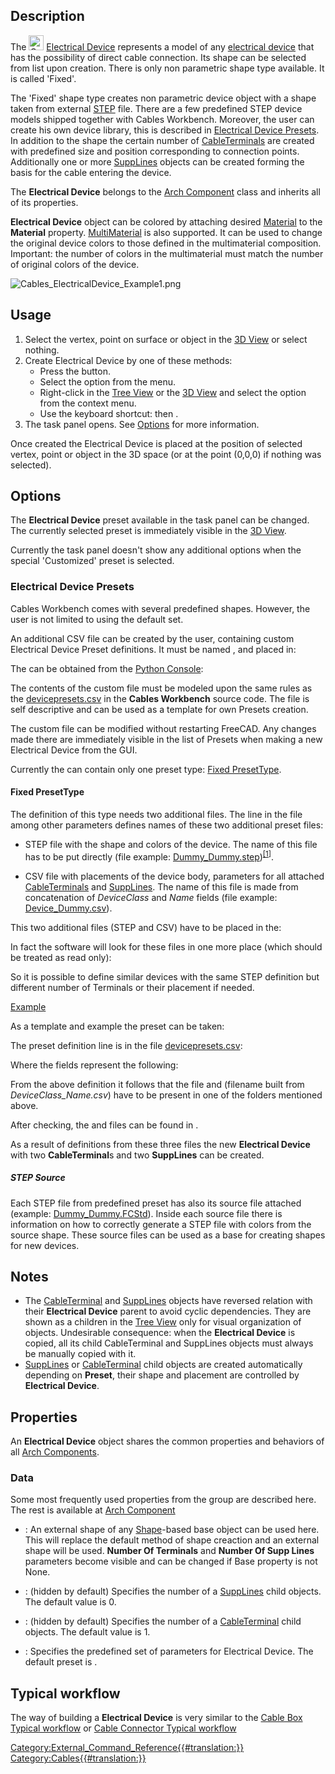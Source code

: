 <languages/>
<translate>

<!--T:1-->
{{Docnav
|[[Cables_CableLightPoint|CableLightPoint]] 
|[[Cables_Material|Material]]
|[[Cables_Workbench|Cables]]
|IconL=Cables_CableLightPoint.svg
|IconR=Cables_Material.svg
|IconC=Cables_workbench_icon.svg
}}

<!--T:2-->
{{GuiCommand
|Name=Cables ElectricalDevice
|MenuLocation=Cables → Electrical Device
|Workbenches=[[Cables_Workbench|Cables]]
|Shortcut={{KEY|C}} {{KEY|E}}
|Version=0.3.0
|SeeAlso=[[Cables_Cable|Cables Cable]], [[Cables_CableBox|Cables CableBox]], [[Cables_CableTerminal|Cables CableTerminal]], [[Cables_SuppLines|Cables SuppLines]]
}}

==Description== <!--T:3-->

<!--T:4-->
The [[Image:Cables_ElectricalDevice.svg|24px]] [[Cables_ElectricalDevice|Electrical Device]] represents a model of any [https://en.wikipedia.org/wiki/Electrical_device electrical device] that has the possibility of direct cable connection. Its shape can be selected from [[#Data|{{PropertyData|Preset}}]] list upon creation. There is only non parametric shape type available. It is called 'Fixed'.

<!--T:5-->
The 'Fixed' shape type creates non parametric device object with a shape taken from external [https://en.wikipedia.org/wiki/ISO_10303 STEP] file. There are a few predefined STEP device models shipped together with Cables Workbench. Moreover, the user can create his own device library, this is described in [[#Electrical Device Presets|Electrical Device Presets]]. In addition to the shape the certain number of [[Cables_CableTerminal|CableTerminal]]s are created with predefined size and position corresponding to connection points. Additionally one or more [[Cables_SuppLines|SuppLines]] objects can be created forming the basis for the cable entering the device.

<!--T:6-->
The '''Electrical Device''' belongs to the [[Arch_Component|Arch Component]] class and inherits all of its properties.

<!--T:7-->
'''Electrical Device''' object can be colored by attaching desired [[Arch_SetMaterial|Material]] to the '''Material''' property. [[Arch_MultiMaterial|MultiMaterial]] is also supported. It can be used to change the original device colors to those defined in the multimaterial composition. Important: the number of colors in the multimaterial must match the number of original colors of the device.

</translate>
[[File:Cables_ElectricalDevice_Example1.png]]
<translate>
<!--T:8-->
{{Caption|Example of the Electrical Device (Miniature Circuit Breaker 1-Pole):<br/>There are two red [[Cables_CableTerminal|CableTerminal]]s positioned on both sides of a device body.}}

==Usage== <!--T:9-->

<!--T:10-->
# Select the vertex, point on surface or object in the [[3D_View|3D View]] or select nothing.
# Create Electrical Device by one of these methods:
#* Press the {{Button|[[Image:Cables_ElectricalDevice.svg|16px]] [[Cables_ElectricalDevice|Electrical Device]]}} button.
#* Select the {{MenuCommand|Cables → [[Image:Cables_ElectricalDevice.svg|16px]] Electrical Device}} option from the menu.
#* Right-click in the [[Tree_View|Tree View]] or the [[3D_View|3D View]] and select the {{MenuCommand|Cables → [[Image:Cables_ElectricalDevice.svg|16px]] Electrical Device}} option from the context menu.
#* Use the keyboard shortcut: {{KEY|C}} then {{KEY|E}}.
# The {{MenuCommand|Electrical Device}} task panel opens. See [[#Options|Options]] for more information.

<!--T:11-->
Once created the Electrical Device is placed at the position of selected vertex, point or object in the 3D space (or at the point (0,0,0) if nothing was selected).

==Options== <!--T:12-->

<!--T:13-->
The '''Electrical Device''' preset available in the task panel can be changed. The currently selected preset is immediately visible in the [[3D_View|3D View]].

<!--T:14-->
Currently the task panel doesn't show any additional options when the special 'Customized' preset is selected.

===Electrical Device Presets=== <!--T:15-->

<!--T:16-->
Cables Workbench comes with several predefined shapes. However, the user is not limited to using the default set.

<!--T:17-->
An additional CSV file can be created by the user, containing custom Electrical Device Preset definitions. It must be named {{FileName|devicepresets.csv}}, and placed in:

</translate>
{{Code|lang=text|code=
$FREECAD_USER_DIR/Cables/
}}
<translate>

<!--T:18-->
The {{incode|$FREECAD_USER_DIR}} can be obtained from the [[Python_Console|Python Console]]:

</translate>
{{Code|code=
FreeCAD.getUserAppDataDir()
}}
<translate>

<!--T:19-->
The contents of the custom {{FileName|devicepresets.csv}} file must be modeled upon the same rules as the [https://github.com/sargo-devel/Cables/blob/master/freecad/cables/resources/presets/devicepresets.csv devicepresets.csv] in the '''Cables Workbench''' source code. The file is self descriptive and can be used as a template for own Presets creation.

<!--T:20-->
The custom {{FileName|devicepresets.csv}} file can be modified without restarting FreeCAD. Any changes made there are immediately visible in the list of Presets when making a new Electrical Device from the GUI.

<!--T:21-->
Currently the {{FileName|devicepresets.csv}} can contain only one preset type: [[#Fixed PresetType|Fixed PresetType]].

====Fixed PresetType==== <!--T:22-->

<!--T:23-->
The definition of this type needs two additional files. The line in the {{FileName|devicepresets.csv}} file among other parameters defines names of these two additional preset files:
* STEP file with the shape and colors of the device. The name of this file has to be put directly (file example: [https://github.com/sargo-devel/Cables/blob/master/freecad/cables/resources/presets/lib/Dummy_Dummy.step Dummy_Dummy.step])<sup>[[#STEP_Source|[1]]]</sup>.

<!--T:24-->
* CSV file with placements of the device body, parameters for all attached [[Cables_CableTerminal|CableTerminal]]s and [[Cables_SuppLines|SuppLines]]. The name of this file is made from concatenation of ''DeviceClass'' and ''Name'' fields (file example: [https://github.com/sargo-devel/Cables/blob/master/freecad/cables/resources/presets/lib/Device_Dummy.csv Device_Dummy.csv]).

<!--T:25-->
This two additional files (STEP and CSV) have to be placed in the:

</translate>
{{Code|lang=text|code=
$FREECAD_USER_DIR/Cables/lib
}}
<translate>

<!--T:26-->
In fact the software will look for these files in one more place (which should be treated as read only):

</translate>
{{Code|lang=text|code=
$FREECAD_USER_DIR/Mod/Cables/freecad/cables/resources/presets/lib/
}}
<translate>

<!--T:27-->
So it is possible to define similar devices with the same STEP definition but different number of Terminals or their placement if needed.

<!--T:28-->
<u>Example</u>

<!--T:29-->
As a template and example the {{Value|Device_Dummy}} preset can be taken:

<!--T:30-->
The preset definition line is in the file [https://github.com/sargo-devel/Cables/blob/master/freecad/cables/resources/presets/devicepresets.csv devicepresets.csv]:

</translate>
{{Code|lang=csv|code=Dummy,Fixed,Device,Dummy_Dummy.step,2,2}}
<translate>

<!--T:31-->
Where the fields represent the following:

</translate>
{{Code|lang=csv|code=Name,Fixed,DeviceClass,StepFileName,NrOfTerminals,NrOfSuppLines}}
<translate>

<!--T:32-->
From the above definition it follows that the file {{incode|Dummy_Dummy.step}} and {{incode|Device_Dummy.csv}} (filename built from ''DeviceClass_Name.csv'') have to be present in one of the folders mentioned above.

<!--T:33-->
After checking, the {{incode|Dummy_Dummy.step}} and {{incode|Device_Dummy.csv}} files can be found in {{incode|$FREECAD_USER_DIR/Mod/Cables/freecad/cables/resources/presets/lib/}}.

<!--T:34-->
As a result of definitions from these three files the new '''Electrical Device''' with two '''CableTerminal'''s and two '''SuppLines''' can be created. 

=====STEP Source===== <!--T:35-->

<!--T:36-->
Each STEP file from predefined preset has also its source file attached (example: [https://github.com/sargo-devel/Cables/blob/master/freecad/cables/resources/presets/lib/Dummy_Dummy.FCStd Dummy_Dummy.FCStd]). Inside each source file there is information on how to correctly generate a STEP file with colors from the source shape. These source files can be used as a base for creating shapes for new devices.

==Notes== <!--T:37-->

<!--T:38-->
* The [[Cables_CableTerminal|CableTerminal]] and [[Cables_SuppLines|SuppLines]] objects have reversed relation with their '''Electrical Device''' parent to avoid cyclic dependencies. They are shown as a children in the [[Tree_View|Tree View]] only for visual organization of objects. Undesirable consequence: when the '''Electrical Device''' is copied, all its child CableTerminal and SuppLines objects must always be manually copied with it.
* [[Cables_SuppLines|SuppLines]] or [[Cables_CableTerminal|CableTerminal]] child objects are created automatically depending on '''Preset''', their shape and placement are controlled by '''Electrical Device'''.

==Properties== <!--T:39-->

<!--T:40-->
An '''Electrical Device''' object shares the common properties and behaviors of all [[Arch_Component|Arch Components]].

===Data=== <!--T:41-->

<!--T:42-->
{{TitleProperty|Component}}

<!--T:43-->
Some most frequently used properties from the group are described here. The rest is available at [[Arch_Component#Data|Arch Component]]

<!--T:44-->
* {{PropertyData|Base|Link}}: An external shape of any [[Part_Workbench|Shape]]-based base object can be used here. This will replace the default method of shape creaction and an external shape will be used. '''Number Of Terminals''' and '''Number Of Supp Lines''' parameters become visible and can be changed if Base property is not None.

<!--T:45-->
{{TitleProperty|Electrical Device}}

<!--T:46-->
* {{PropertyData|Number Of Supp Lines|Integer}}: (hidden by default) Specifies the number of a [[Cables_SuppLines|SuppLines]] child objects. The default value is 0.
* {{PropertyData|Number Of Terminals|Integer}}: (hidden by default) Specifies the number of a [[Cables_CableTerminal|CableTerminal]] child objects. The default value is 1.
* {{PropertyData|Preset|Enumeration}}: Specifies the predefined set of parameters for Electrical Device. The default preset is {{Value|MCB_1-Pole}}.

==Typical workflow== <!--T:47-->

<!--T:48-->
The way of building a '''Electrical Device''' is very similar to the [[Cables_CableBox#Typical workflow|Cable Box Typical workflow]] or [[Cables_CableConnector#Typical workflow|Cable Connector Typical workflow]]


<!--T:49-->
{{Docnav
|[[Cables_CableLightPoint|CableLightPoint]] 
|[[Cables_Material|Material]]
|[[Cables_Workbench|Cables]]
|IconL=Cables_CableLightPoint.svg
|IconR=Cables_Material.svg
|IconC=Cables_workbench_icon.svg
}}

</translate>
[[Category:External_Command_Reference{{#translation:}}]]
[[Category:Cables{{#translation:}}]]